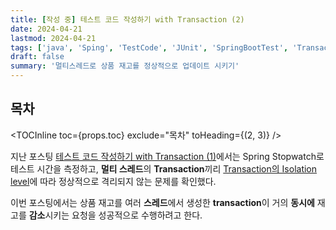 ```yaml
---
title: [작성 중] 테스트 코드 작성하기 with Transaction (2)
date: 2024-04-21
lastmod: 2024-04-21
tags: ['java', 'Sping', 'TestCode', 'JUnit', 'SpringBootTest', 'Transaction', 'multi-thread']
draft: false
summary: '멀티스레드로 상품 재고를 정상적으로 업데이트 시키기'
---
```


## 목차

<TOCInline toc={props.toc} exclude="목차" toHeading={(2, 3)} />

지난 포스팅 [테스트 코드 작성하기 with Transaction (1)](/blog/)에서는 Spring Stopwatch로 테스트 시간을 측정하고,
**멀티 스레드**의 **Transaction**끼리 [Transaction의 Isolation level](/blog/db/transaction-isolation)에 따라 정상적으로 격리되지 않는 문제를 확인했다.

이번 포스팅에서는 상품 재고를 여러 **스레드**에서 생성한 **transaction**이 거의 **동시에** 재고를 **감소**시키는 요청을 성공적으로 수행하려고 한다.
